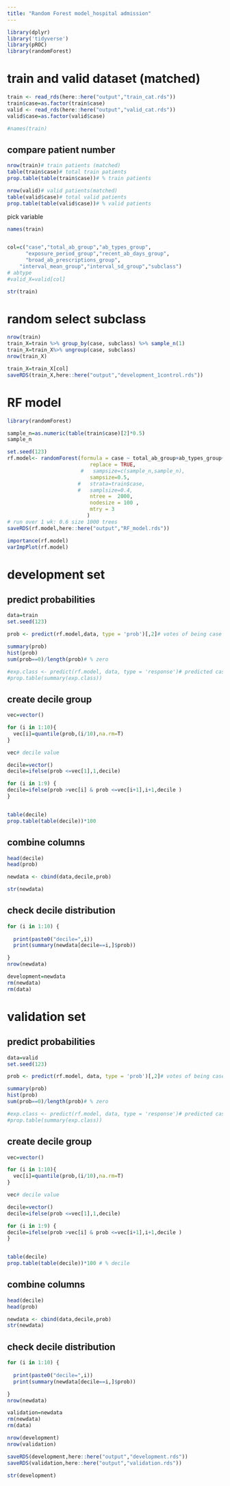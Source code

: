 ```yaml
---
title: "Random Forest model_hospital admission"
---
```


```r
library(dplyr)
library('tidyverse')
library(pROC)
library(randomForest)

```

# train and valid dataset (matched)
```r
train <- read_rds(here::here("output","train_cat.rds"))
train$case=as.factor(train$case)
valid <- read_rds(here::here("output","valid_cat.rds"))
valid$case=as.factor(valid$case)

#names(train)
```

## compare patient number 
```r

nrow(train)# train patients (matched)
table(train$case)# total train patients
prop.table(table(train$case))# % train patients

nrow(valid)# valid patients(matched)
table(valid$case)# total valid patients
prop.table(table(valid$case))# % valid patients
```


pick variable
```r
names(train)


col=c("case","total_ab_group","ab_types_group",
      "exposure_period_group","recent_ab_days_group",
      "broad_ab_prescriptions_group",
    "interval_mean_group","interval_sd_group","subclass")
# abtype
#valid_X=valid[col]

str(train)
```

# random select subclass
```r
nrow(train)
train_X=train %>% group_by(case, subclass) %>% sample_n(1)
train_X=train_X%>% ungroup(case, subclass)
nrow(train_X)

train_X=train_X[col]
saveRDS(train_X,here::here("output","development_1control.rds"))
```

# RF model
```r
library(randomForest)

sample_n=as.numeric(table(train$case)[2]*0.5)
sample_n

set.seed(123)
rf.model<- randomForest(formula = case ~ total_ab_group+ab_types_group+exposure_period_group+recent_ab_days_group+broad_ab_prescriptions_group+interval_mean_group+interval_sd_group, data = train, 
                           replace = TRUE,
                        #   sampsize=c(sample_n,sample_n), 
                           sampsize=0.5,
                       #   strata=train$case,
                       #   samplsize=0.4,
                           ntree =  2000,
                           nodesize = 100 ,
                           mtry = 3
                          )
# run over 1 wk: 0.6 size 1000 trees
saveRDS(rf.model,here::here("output","RF_model.rds"))
```


```r
importance(rf.model)
varImpPlot(rf.model)

```



# development set
## predict probabilities 
```r
data=train
set.seed(123)

prob <- predict(rf.model,data, type = 'prob')[,2]# votes of being case

summary(prob)
hist(prob)
sum(prob==0)/length(prob)# % zero

#exp.class <- predict(rf.model, data, type = 'response')# predicted case/control
#prop.table(summary(exp.class))
```


## create decile group
```r

vec=vector()

for (i in 1:10){
  vec[i]=quantile(prob,(i/10),na.rm=T)
}

vec# decile value

decile=vector()
decile=ifelse(prob <=vec[1],1,decile)

for (i in 1:9) {
decile=ifelse(prob >vec[i] & prob <=vec[i+1],i+1,decile )  
}


table(decile)
prop.table(table(decile))*100 

```

## combine columns
```r
head(decile)
head(prob)

newdata <- cbind(data,decile,prob)

str(newdata)
```


## check decile distribution
```r
for (i in 1:10) {
  
  print(paste0("decile=",i))
  print(summary(newdata[decile==i,]$prob))

}
nrow(newdata)

development=newdata
rm(newdata)
rm(data)
```



# validation set
## predict probabilities 
```r
data=valid
set.seed(123)

prob <- predict(rf.model, data, type = 'prob')[,2]# votes of being case

summary(prob)
hist(prob)
sum(prob==0)/length(prob)# % zero

#exp.class <- predict(rf.model, data, type = 'response')# predicted case/control
#prop.table(summary(exp.class))
```



## create decile group
```r

vec=vector()

for (i in 1:10){
  vec[i]=quantile(prob,(i/10),na.rm=T)
}

vec# decile value

decile=vector()
decile=ifelse(prob <=vec[1],1,decile)

for (i in 1:9) {
decile=ifelse(prob >vec[i] & prob <=vec[i+1],i+1,decile )  
}


table(decile)
prop.table(table(decile))*100 # % decile
```

## combine columns
```r
head(decile)
head(prob)

newdata <- cbind(data,decile,prob)
str(newdata)
```


## check decile distribution
```r
for (i in 1:10) {
  
  print(paste0("decile=",i))
  print(summary(newdata[decile==i,]$prob))

}
nrow(newdata)

validation=newdata
rm(newdata)
rm(data)
```


```r
nrow(development)
nrow(validation)
```


```r
saveRDS(development,here::here("output","development.rds"))
saveRDS(validation,here::here("output","validation.rds"))

str(development)
```




